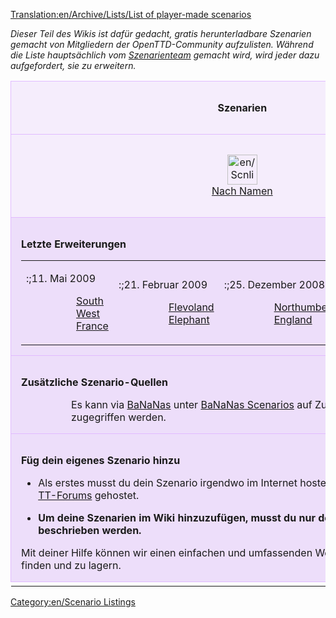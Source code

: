 [[Translation:en/Archive/Lists/List of player-made scenarios]]
{{en/Shortcut|Szenarien}}

''Dieser Teil des Wikis ist dafür gedacht, gratis herunterladbare Szenarien gemacht von Mitgliedern der OpenTTD-Community aufzulisten. Während die Liste hauptsächlich vom [[en/Community/Scenarios/Scenarios Team|Szenarienteam]] gemacht wird, wird jeder dazu aufgefordert, sie zu erweitern.''

{{en/-}}

{| cellspacing="3" class="mainpagetable" align="center" width="100%"
|- valign="top" 
|colspan="7" style="font-size: 100%; BACKGROUND-COLOR: #F5EDFC; border: 1px solid #E1BBFF; margin: 0; padding: 1em; text-align: center"|<font size="3">'''Szenarien'''</font>
|-
|style="font-size: 100%; BACKGROUND-COLOR: #F5EDFC; border: 1px solid #E1BBFF; margin: 0; padding: 1em; text-align: center; width:14%"|[[File:en/Scnlist-alphabetical.png|48px]]<br />[[de/Community/Scenarios/Main Page|Nach Namen]]
|style="font-size: 100%; BACKGROUND-COLOR: #F5EDFC; border: 1px solid #E1BBFF; margin: 0; padding: 1em; text-align: center; width:14%"|[[File:en/Scnlist-difficulty.png|48px]]<br />[[de/Archive/Lists/Szenarien nach Schwierigkeit|Nach Schwierigkeit]]
|style="font-size: 100%; BACKGROUND-COLOR: #F5EDFC; border: 1px solid #E1BBFF; margin: 0; padding: 1em; text-align: center; width:14%"|[[File:en/Scnlist-industries.png|48px]]<br />[[de/Archive/Lists/Szenarien nach Menge an Industrien|Nach Menge an Industrien]]
|style="font-size: 100%; BACKGROUND-COLOR: #F5EDFC; border: 1px solid #E1BBFF; margin: 0; padding: 1em; text-align: center; width:14%"|[[File:en/Scnlist-relief.png|48px]]<br />[[de/Archive/Lists/Szenarien nach Landschaftstyp|Nach Landschaftstyp]]
|style="font-size: 100%; BACKGROUND-COLOR: #F5EDFC; border: 1px solid #E1BBFF; margin: 0; padding: 1em; text-align: center; width:14%"|[[File:en/Scnlist-setting.png|48px]]<br />[[de/Archive/Lists/Szenarien nach Klima|Nach Klima]]
|style="font-size: 100%; BACKGROUND-COLOR: #F5EDFC; border: 1px solid #E1BBFF; margin: 0; padding: 1em; text-align: center; width:14%"|[[File:en/Scnlist-size.png|48px]]<br />[[de/Szenarien nach Größe|Nach Größe]]
|style="font-size: 100%; BACKGROUND-COLOR: #F5EDFC; border: 1px solid #E1BBFF; margin: 0; padding: 1em; text-align: center; width:14%"|[[File:en/Scnlist-realworld.png|48px]]<br />[[de/Szenarien basierend auf der realen Welt|Basierend auf der realen Welt]]
|-
|colspan="7" style="font-size: 100%; BACKGROUND-COLOR: #EDDEFA; border: 1px solid #E1BBFF; margin: 0; padding: 1em 1em 0em 1em; text-align: left;"|

<font size="3">'''Letzte Erweiterungen'''</font>

{| style="BACKGROUND-COLOR: #EDDEFA"
|- valign="top"
|
:;11. Mai 2009
::[[en/Community/Scenarios/South West France|South West France]]
|
:;21. Februar 2009
::[[en/Community/Scenarios/Flevoland|Flevoland]]
::[[en/Community/Scenarios/Elephant|Elephant]]
|
:;25. Dezember 2008
::[[en/Community/Scenarios/Northumberland, England|Northumberland, England]]
|
:;8. Dezember 2008
::[[en/Community/Scenarios/South Yorkshire|South Yorkshire]]
|}

|-
|colspan="7" style="font-size: 100%; BACKGROUND-COLOR: #EDDEFA; border: 1px solid #E1BBFF; margin: 0; padding: 1em 1em 0em 1em; text-align: left;"|

<font size="3">'''Zusätzliche Szenario-Quellen'''</font>

::Es kann via [[en/Archive/Community/Content Service|BaNaNas]] unter [http://bananas.openttd.org/en/scenario/ BaNaNas Scenarios] auf Zusätzliche Szenarien zugegriffen werden.

|-
|colspan="7" style="font-size: 100%; BACKGROUND-COLOR: #EDDEFA; border: 1px solid #E1BBFF; margin: 0; padding: 1em 1em 0em 1em; text-align: left;"|

<font size="3">'''Füg dein eigenes Szenario hinzu'''</font>

*Als erstes musst du dein Szenario irgendwo im Internet hosten. Die meisten sind in den [http://tt-forums.net TT-Forums] gehostet.

*'''Um deine Szenarien im Wiki hinzuzufügen, musst du nur den Schritten folgen, die [[en/Community/Scenarios/Scenarios Team#procedure-to-add-a-scenario|hier]] beschrieben werden.'''

Mit deiner Hilfe können wir einen einfachen und umfassenden Weg machen, Szenarien zu finden und zu lagern.

|-
|}

[[Category:en/Scenario Listings]]